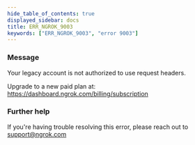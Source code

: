 ```yaml
---
hide_table_of_contents: true
displayed_sidebar: docs
title: ERR_NGROK_9003
keywords: ["ERR_NGROK_9003", "error 9003"]
---
```


### Message

Your legacy account is not authorized to use request headers.

Upgrade to a new paid plan at: https://dashboard.ngrok.com/billing/subscription

### Further help

If you're having trouble resolving this error, please reach out to [support@ngrok.com](mailto:support@ngrok.com?subject=Help%20with%20ERR_NGROK_9003)
